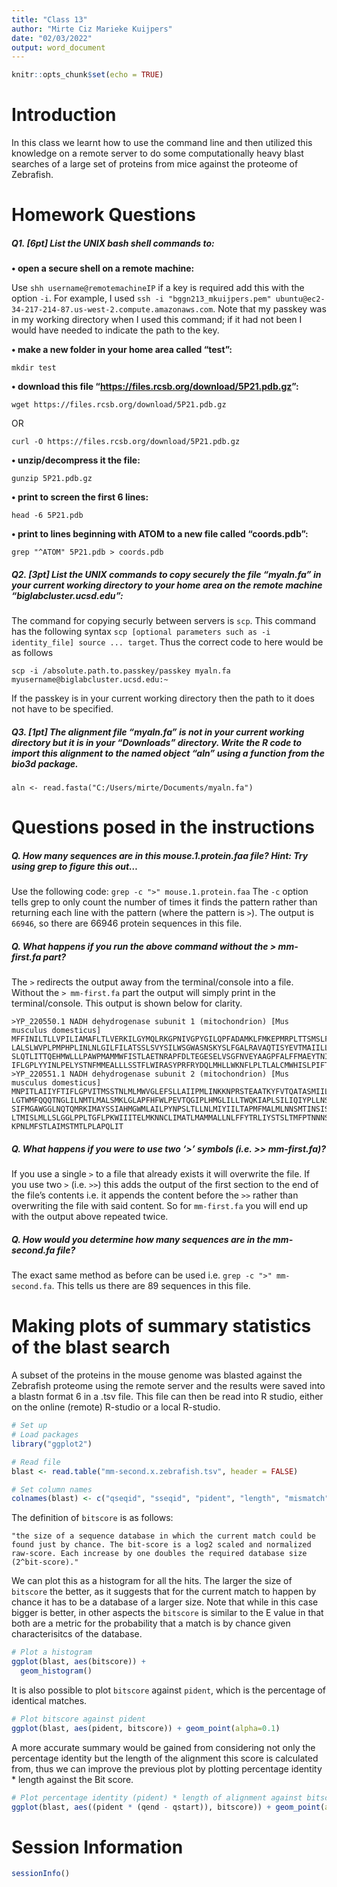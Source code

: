 ```yaml
---
title: "Class 13"
author: "Mirte Ciz Marieke Kuijpers"
date: "02/03/2022"
output: word_document
---
```


```r
knitr::opts_chunk$set(echo = TRUE)
```

# Introduction

In this class we learnt how to use the command line and then utilized this knowledge on a remote server to do some computationally heavy blast searches of a large set of proteins from mice against the proteome of Zebrafish.

# Homework Questions

##### **Q1. [6pt] List the UNIX bash shell commands to:**

**• open a secure shell on a remote machine:**

Use `shh username@remotemachineIP` if a key is required add this with the option `-i`. For example, I used `ssh -i "bggn213_mkuijpers.pem" ubuntu@ec2-34-217-214-87.us-west-2.compute.amazonaws.com`. Note that my passkey was in my working directory when I used this command; if it had not been I would have needed to indicate the path to the key.

**• make a new folder in your home area called "test":**

`mkdir test`

**• download this file "<https://files.rcsb.org/download/5P21.pdb.gz>":**

`wget https://files.rcsb.org/download/5P21.pdb.gz`

OR

`curl -O https://files.rcsb.org/download/5P21.pdb.gz`

**• unzip/decompress it the file:**

`gunzip 5P21.pdb.gz`

**• print to screen the first 6 lines:**

`head -6 5P21.pdb`

**• print to lines beginning with ATOM to a new file called "coords.pdb":**

`grep "^ATOM" 5P21.pdb > coords.pdb`

##### **Q2. [3pt] List the UNIX commands to copy securely the file "myaln.fa" in your current working directory to your home area on the remote machine "biglabcluster.ucsd.edu":**

The command for copying securly between servers is `scp`. This command has the following syntax `scp [optional parameters such as -i identity_file] source ... target`. Thus the correct code to here would be as follows

`scp -i /absolute.path.to.passkey/passkey myaln.fa myusername@biglabcluster.ucsd.edu:~`

If the passkey is in your current working directory then the path to it does not have to be specified.

##### **Q3. [1pt] The alignment file "myaln.fa" is not in your current working directory but it is in your "Downloads" directory. Write the R code to import this alignment to the named object "aln" using a function from the bio3d package.**

`aln <- read.fasta("C:/Users/mirte/Documents/myaln.fa")`

# Questions posed in the instructions

##### **Q. How many sequences are in this mouse.1.protein.faa file? Hint: Try using grep to figure this out...**

Use the following code: `grep -c ">" mouse.1.protein.faa` The `-c` option tells grep to only count the number of times it finds the pattern rather than returning each line with the pattern (where the pattern is `>`). The output is `66946`, so there are 66946 protein sequences in this file.

##### **Q. What happens if you run the above command without the \> mm-first.fa part?**

The `>` redirects the output away from the terminal/console into a file. Without the `> mm-first.fa` part the output will simply print in the terminal/console. This output is shown below for clarity.

    >YP_220550.1 NADH dehydrogenase subunit 1 (mitochondrion) [Mus musculus domesticus]
    MFFINILTLLVPILIAMAFLTLVERKILGYMQLRKGPNIVGPYGILQPFADAMKLFMKEPMRPLTTSMSLFIIAPTLSLT
    LALSLWVPLPMPHPLINLNLGILFILATSSLSVYSILWSGWASNSKYSLFGALRAVAQTISYEVTMAIILLSVLLMNGSY
    SLQTLITTQEHMWLLLPAWPMAMMWFISTLAETNRAPFDLTEGESELVSGFNVEYAAGPFALFFMAEYTNIILMNALTTI
    IFLGPLYYINLPELYSTNFMMEALLLSSTFLWIRASYPRFRYDQLMHLLWKNFLPLTLALCMWHISLPIFTAGVPPYM
    >YP_220551.1 NADH dehydrogenase subunit 2 (mitochondrion) [Mus musculus domesticus]
    MNPITLAIIYFTIFLGPVITMSSTNLMLMWVGLEFSLLAIIPMLINKKNPRSTEAATKYFVTQATASMIILLAIVLNYKQ
    LGTWMFQQQTNGLILNMTLMALSMKLGLAPFHFWLPEVTQGIPLHMGLILLTWQKIAPLSILIQIYPLLNSTIILMLAIT
    SIFMGAWGGLNQTQMRKIMAYSSIAHMGWMLAILPYNPSLTLLNLMIYIILTAPMFMALMLNNSMTINSISLLWNKTPAM
    LTMISLMLLSLGGLPPLTGFLPKWIIITELMKNNCLIMATLMAMMALLNLFFYTRLIYSTSLTMFPTNNNSKMMTHQTKT
    KPNLMFSTLAIMSTMTLPLAPQLIT

##### **Q. What happens if you were to use two '>' symbols (i.e. \>\> mm-first.fa)?**

If you use a single `>` to a file that already exists it will overwrite the file. If you use two `>` (i.e. `>>`) this adds the output of the first section to the end of the file's contents i.e. it appends the content before the `>>` rather than overwriting the file with said content. So for `mm-first.fa` you will end up with the output above repeated twice.

##### **Q. How would you determine how many sequences are in the mm-second.fa file?**

The exact same method as before can be used i.e. `grep -c ">" mm-second.fa`. This tells us there are 89 sequences in this file.

# Making plots of summary statistics of the blast search

A subset of the proteins in the mouse genome was blasted against the Zebrafish proteome using the remote server and the results were saved into a blastn format 6 in a .tsv file. This file can then be read into R studio, either on the online (remote) R-studio or a local R-studio.

```r
# Set up
# Load packages
library("ggplot2")

# Read file
blast <- read.table("mm-second.x.zebrafish.tsv", header = FALSE)

# Set column names
colnames(blast) <- c("qseqid", "sseqid", "pident", "length", "mismatch", "gapopen", "qstart", "qend", "sstart", "send", "evalue", "bitscore")

```

The definition of `bitscore` is as follows:

    "the size of a sequence database in which the current match could be found just by chance. The bit-score is a log2 scaled and normalized raw-score. Each increase by one doubles the required database size (2^bit-score)."

We can plot this as a histogram for all the hits. The larger the size of `bitscore` the better, as it suggests that for the current match to happen by chance it has to be a database of a larger size. Note that while in this case bigger is better, in other aspects the `bitscore` is similar to the E value in that both are a metric for the probability that a match is by chance given characterisitcs of the database.

```r
# Plot a histogram
ggplot(blast, aes(bitscore)) +
  geom_histogram()
```

It is also possible to plot `bitscore` against `pident`, which is the percentage of identical matches.

```r
# Plot bitscore against pident
ggplot(blast, aes(pident, bitscore)) + geom_point(alpha=0.1) 
```

A more accurate summary would be gained from considering not only the percentage identity but the length of the alignment this score is calculated from, thus we can improve the previous plot by plotting percentage identity \* length against the Bit score.

```r
# Plot percentage identity (pident) * length of alignment against bitscore.
ggplot(blast, aes((pident * (qend - qstart)), bitscore)) + geom_point(alpha=0.1) + geom_smooth()
```

# Session Information

```r
sessionInfo()
```
